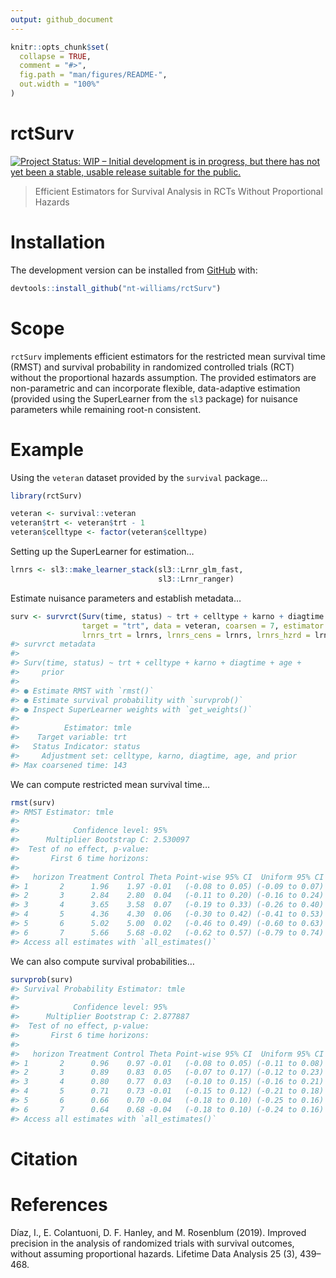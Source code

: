 ```yaml
---
output: github_document
---
```


<!-- README.md is generated from README.Rmd. Please edit that file -->

```r
knitr::opts_chunk$set(
  collapse = TRUE,
  comment = "#>",
  fig.path = "man/figures/README-",
  out.width = "100%"
)
```

# rctSurv

<!-- badges: start -->
[![Project Status: WIP – Initial development is in progress, but there has not yet been a stable, usable release suitable for the public.](https://www.repostatus.org/badges/latest/wip.svg)](https://www.repostatus.org/#wip)
<!-- badges: end -->

> Efficient Estimators for Survival Analysis in RCTs Without Proportional Hazards

# Installation

The development version can be installed from [GitHub](https://github.com) with:

```r
devtools::install_github("nt-williams/rctSurv")
```

# Scope

`rctSurv` implements efficient estimators for the restricted mean survival time (RMST) and survival probability in randomized controlled trials (RCT) without the proportional hazards assumption. The provided estimators are non-parametric and can incorporate flexible, data-adaptive estimation (provided using the SuperLearner from the `sl3` package) for nuisance parameters while remaining root-n consistent.

# Example

Using the `veteran` dataset provided by the `survival` package...

```r
library(rctSurv)

veteran <- survival::veteran
veteran$trt <- veteran$trt - 1
veteran$celltype <- factor(veteran$celltype)
```

Setting up the SuperLearner for estimation...

```r
lrnrs <- sl3::make_learner_stack(sl3::Lrnr_glm_fast, 
                                 sl3::Lrnr_ranger)
```

Estimate nuisance parameters and establish metadata...

```r
surv <- survrct(Surv(time, status) ~ trt + celltype + karno + diagtime + age + prior, 
                target = "trt", data = veteran, coarsen = 7, estimator = "tmle", 
                lrnrs_trt = lrnrs, lrnrs_cens = lrnrs, lrnrs_hzrd = lrnrs)
#> survrct metadata
#> 
#> Surv(time, status) ~ trt + celltype + karno + diagtime + age + 
#>     prior
#> 
#> ● Estimate RMST with `rmst()`
#> ● Estimate survival probability with `survprob()`
#> ● Inspect SuperLearner weights with `get_weights()`
#> 
#>          Estimator: tmle
#>    Target variable: trt
#>   Status Indicator: status
#>     Adjustment set: celltype, karno, diagtime, age, and prior
#> Max coarsened time: 143
```

We can compute restricted mean survival time...

```r
rmst(surv)
#> RMST Estimator: tmle
#> 
#>            Confidence level: 95%
#>      Multiplier Bootstrap C: 2.530097 
#>  Test of no effect, p-value:
#>       First 6 time horizons:
#> 
#>   horizon Treatment Control Theta Point-wise 95% CI  Uniform 95% CI
#> 1       2      1.96    1.97 -0.01   (-0.08 to 0.05) (-0.09 to 0.07)
#> 2       3      2.84    2.80  0.04   (-0.11 to 0.20) (-0.16 to 0.24)
#> 3       4      3.65    3.58  0.07   (-0.19 to 0.33) (-0.26 to 0.40)
#> 4       5      4.36    4.30  0.06   (-0.30 to 0.42) (-0.41 to 0.53)
#> 5       6      5.02    5.00  0.02   (-0.46 to 0.49) (-0.60 to 0.63)
#> 6       7      5.66    5.68 -0.02   (-0.62 to 0.57) (-0.79 to 0.74)
#> Access all estimates with `all_estimates()`
```

We can also compute survival probabilities...

```r
survprob(surv)
#> Survival Probability Estimator: tmle
#> 
#>            Confidence level: 95%
#>      Multiplier Bootstrap C: 2.877887 
#>  Test of no effect, p-value:
#>       First 6 time horizons:
#> 
#>   horizon Treatment Control Theta Point-wise 95% CI  Uniform 95% CI
#> 1       2      0.96    0.97 -0.01   (-0.08 to 0.05) (-0.11 to 0.08)
#> 2       3      0.89    0.83  0.05   (-0.07 to 0.17) (-0.12 to 0.23)
#> 3       4      0.80    0.77  0.03   (-0.10 to 0.15) (-0.16 to 0.21)
#> 4       5      0.71    0.73 -0.01   (-0.15 to 0.12) (-0.21 to 0.18)
#> 5       6      0.66    0.70 -0.04   (-0.18 to 0.10) (-0.25 to 0.16)
#> 6       7      0.64    0.68 -0.04   (-0.18 to 0.10) (-0.24 to 0.16)
#> Access all estimates with `all_estimates()`
```

# Citation

# References

Díaz, I., E. Colantuoni, D. F. Hanley, and M. Rosenblum (2019). Improved precision in
the analysis of randomized trials with survival outcomes, without assuming proportional
hazards. Lifetime Data Analysis 25 (3), 439–468.
